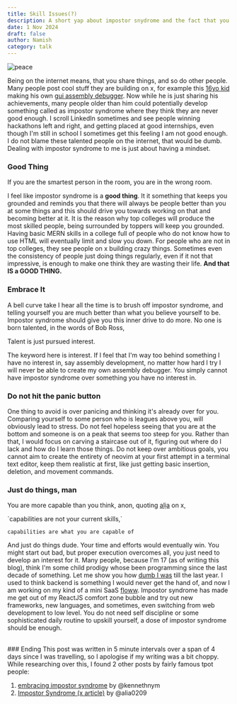 ```yaml
---
title: Skill Issues(?) 
description: A short yap about impostor snydrome and the fact that you are probably not as dumb as you think. 
date: 1 Nov 2024
draft: false
author: Namish 
category: talk
---
```


![peace](/peace.jpg)

Being on the internet means, that you share things, and so do other people. Many people post cool stuff they are building on x, for example this [16yo kid](https://x.com/rcx86) making his own [gui assembly debugger](https://github.com/ZathuraDbg). Now while he is just sharing his achievements, many people older than him could potentially develop something called as impostor syndrome where they think they are never good enough. I scroll LinkedIn sometimes and see people winning hackathons left and right, and getting placed at good internships, even though I'm still in school I sometimes get this feeling I am not good enough. I do not blame these talented people on the internet, that would be dumb. Dealing with impostor syndrome to me is just about having a mindset.
<br/>
### Good Thing

<div class="p-4 font-mono border-l-2 border-primary bg-mbg my-6">If you are the smartest person in the room, you are in the wrong room.</div>

I feel like impostor syndrome is a **good thing**. It it something that keeps you grounded and reminds you that there will always be people better than you at some things and this should drive you towards working on that and becoming better at it. It is the reason why top colleges will produce the most skilled people, being surrounded by toppers will keep you grounded. Having basic MERN skills in a college full of people who do not know how to use HTML will eventually limit and slow you down. For people who are not in top colleges, they see people on x building crazy things. Sometimes even the consistency of people just doing things regularly, even if it not that impressive, is enough to make one think they are wasting their life. **And that IS a GOOD THING.**
<br/>
### Embrace It 
A bell curve take I hear all the time is to brush off impostor syndrome, and telling yourself you are much better than what you believe yourself to be.
Impostor syndrome should give you this inner drive to do more. No one is born talented, in the words of Bob Ross,  

<div class="p-4 font-mono border-l-2 border-primary bg-mbg my-6">Talent is just pursued interest.</div>

The keyword here is interest. If I feel that I'm way too behind something I have no interest in, say assembly development, no matter how hard I try I will never be able to create my own assembly debugger. You simply cannot have impostor syndrome over something you have no interest in. 
<br/>
### Do not hit the panic button
One thing to avoid is over panicing and thinking it's already over for you. Comparing yourself to some person who is leagues above you, will obviously lead to stress. Do not feel hopeless seeing that you are at the bottom and someone is on a peak that seems too steep for you. Rather than that, I would focus on carving a staircase out of it, figuring out where do I lack and how do I learn those things. Do not keep over ambitious goals, you cannot aim to create the entirety of neovim at your first attempt in a terminal text editor, keep them realistic at first, like just getting basic insertion, deletion, and movement commands. 
<br/>
### Just do things, man
You are more capable than you think, anon, quoting [alịa](https://x.com/alia0209) on x,

<div class="p-4 font-mono border-l-2 border-primary bg-mbg my-6">
`capabilities are not your current skills,` 

`capabilities are what you are capable of`
</div>

And just do things dude. Your time and efforts would eventually win. You might start out bad, but proper execution overcomes all, you just need to develop an interest for it. Many people, because I'm 17 (as of writing this blog), think I'm some child prodigy whose been programming since the last decade of something. Let me show you how [dumb I was](/blog/how-to-not-make-quiz) till the last year. I used to think backend  is something I would never get the hand of, and now I am working on my kind of a mini SaaS [floww](https://git.new/floww). Impostor syndrome has made me get out of my ReactJS comfort zone bubble and try out new frameworks, new languages, and sometimes, even switching from web development to low level. You do not need self discipline or some sophisticated daily routine to upskill yourself, a dose of impostor syndrome should be enough.

<br/>
### Ending
This post was written in 5 minute intervals over a span of 4 days since I was travelling, so I apologise if my writing was a bit choppy. While researching over this, I found 2 other posts by fairly famous tpot people:

1. [embracing impostor syndrome](https://kennethnym.com/blog/embracing-impostor-syndrome/)  by @kennethnym
2. [Impostor Syndrome (x article)](https://x.com/alia0209/status/1845707732608835903) by @alia0209
